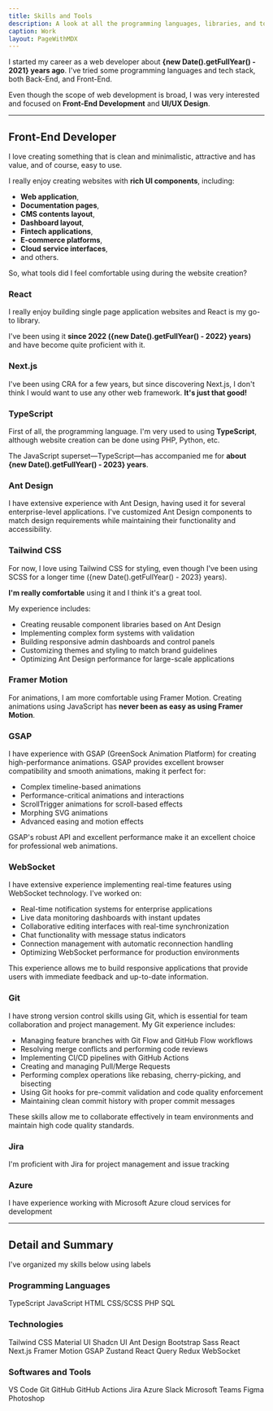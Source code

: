 ```yaml
---
title: Skills and Tools
description: A look at all the programming languages, libraries, and tools I've worked with.
caption: Work
layout: PageWithMDX
---
```



I started my career as a web developer about **{new Date().getFullYear() - 2021} years ago**. I've tried some programming languages and tech stack, both Back-End, and Front-End.

Even though the scope of web development is broad, I was very interested and focused on **Front-End Development** and **UI/UX Design**.

---

## Front-End Developer

I love creating something that is clean and minimalistic, attractive and has value, and of course, easy to use.

I really enjoy creating websites with **rich UI components**, including:

- **Web application**,
- **Documentation pages**,
- **CMS contents layout**,
- **Dashboard layout**,
- **Fintech applications**,
- **E-commerce platforms**,
- **Cloud service interfaces**,
- and others.

So, what tools did I feel comfortable using during the website creation?

### React

I really enjoy building single page application websites and React is my go-to library.

I've been using it **since 2022 ({new Date().getFullYear() - 2022} years)** and have become quite proficient with it.

### Next.js

I've been using CRA for a few years, but since discovering Next.js, I don't think I would want to use any other web framework. **It's just that good!**

### TypeScript

First of all, the programming language. I'm very used to using **TypeScript**, although website creation can be done using PHP, Python, etc.

The JavaScript superset—TypeScript—has accompanied me for **about {new Date().getFullYear() - 2023} years**.

### Ant Design

I have extensive experience with Ant Design, having used it for several enterprise-level applications. I've customized Ant Design components to match design requirements while maintaining their functionality and accessibility.

### Tailwind CSS

For now, I love using Tailwind CSS for styling, even though I've been using SCSS for a longer time ({new Date().getFullYear() - 2023} years).

**I'm really comfortable** using it and I think it's a great tool.

My experience includes:

- Creating reusable component libraries based on Ant Design
- Implementing complex form systems with validation
- Building responsive admin dashboards and control panels
- Customizing themes and styling to match brand guidelines
- Optimizing Ant Design performance for large-scale applications

### Framer Motion

For animations, I am more comfortable using Framer Motion. Creating animations using JavaScript has **never been as easy as using Framer Motion**.

### GSAP

I have experience with GSAP (GreenSock Animation Platform) for creating high-performance animations. GSAP provides excellent browser compatibility and smooth animations, making it perfect for:

- Complex timeline-based animations
- Performance-critical animations and interactions
- ScrollTrigger animations for scroll-based effects
- Morphing SVG animations
- Advanced easing and motion effects

GSAP's robust API and excellent performance make it an excellent choice for professional web animations.

### WebSocket

I have extensive experience implementing real-time features using WebSocket technology. I've worked on:

- Real-time notification systems for enterprise applications
- Live data monitoring dashboards with instant updates
- Collaborative editing interfaces with real-time synchronization
- Chat functionality with message status indicators
- Connection management with automatic reconnection handling
- Optimizing WebSocket performance for production environments

This experience allows me to build responsive applications that provide users with immediate feedback and up-to-date information.

### Git

I have strong version control skills using Git, which is essential for team collaboration and project management. My Git experience includes:

- Managing feature branches with Git Flow and GitHub Flow workflows
- Resolving merge conflicts and performing code reviews
- Implementing CI/CD pipelines with GitHub Actions
- Creating and managing Pull/Merge Requests
- Performing complex operations like rebasing, cherry-picking, and bisecting
- Using Git hooks for pre-commit validation and code quality enforcement
- Maintaining clean commit history with proper commit messages

These skills allow me to collaborate effectively in team environments and maintain high code quality standards.

### Jira

I'm proficient with Jira for project management and issue tracking

### Azure

I have experience working with Microsoft Azure cloud services for development

---

## Detail and Summary

I've organized my skills below using labels

### Programming Languages

<VStack spacing={12}>
  <HStack spacing={8}>
    <Label indicator={100}>TypeScript</Label>
    <Label indicator={100}>JavaScript</Label>
    <Label indicator={100}>HTML</Label>
    <Label indicator={100}>CSS/SCSS</Label>
  </HStack>
  <HStack spacing={8}>
    <Label indicator={100}>PHP</Label>
    <Label indicator={100}>SQL</Label>
  </HStack>
</VStack>

### Technologies

<VStack spacing={12}>
  <HStack spacing={8}>
    <Label indicator={100}>Tailwind CSS</Label>
    <Label indicator={75}>Material UI</Label>
    <Label indicator={100}>Shadcn UI</Label>
    <Label indicator={100}>Ant Design</Label>
    <Label indicator={100}>Bootstrap</Label>
    <Label indicator={100}>Sass</Label>
  </HStack>
  <HStack spacing={8}>
    <Label indicator={90}>React</Label>
    <Label indicator={100}>Next.js</Label>
    <Label indicator={100}>Framer Motion</Label>
    <Label indicator={80}>GSAP</Label>
    <Label indicator={100}>Zustand</Label>
    <Label indicator={100}>React Query</Label>
    <Label indicator={100}>Redux</Label>
    <Label indicator={100}>WebSocket</Label>
  </HStack>
</VStack>

### Softwares and Tools

<VStack spacing={12}>
  <HStack spacing={8}>
    <Label indicator={100}>VS Code</Label>
    <Label indicator={100}>Git</Label>
    <Label indicator={100}>GitHub</Label>
    <Label indicator={100}>GitHub Actions</Label>
    <Label indicator={100}>Jira</Label>
    <Label indicator={100}>Azure</Label>
  </HStack>
  <HStack spacing={8}>
    <Label indicator={100}>Slack</Label>
    <Label indicator={100}>Microsoft Teams</Label>
    <Label indicator={100}>Figma</Label>
    <Label indicator={100}>Photoshop</Label>
  </HStack>
</VStack>
